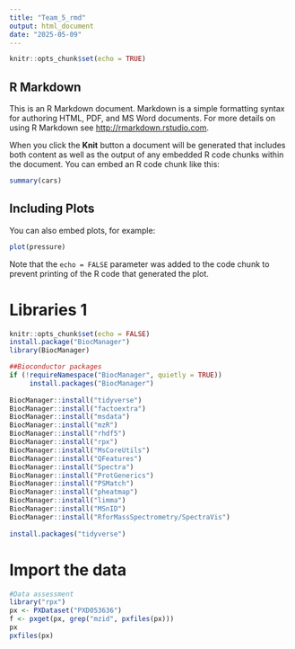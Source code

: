 ```yaml
---
title: "Team_5_rmd"
output: html_document
date: "2025-05-09"
---
```


```r
knitr::opts_chunk$set(echo = TRUE)
```

## R Markdown

This is an R Markdown document. Markdown is a simple formatting syntax for authoring HTML, PDF, and MS Word documents. For more details on using R Markdown see <http://rmarkdown.rstudio.com>.

When you click the **Knit** button a document will be generated that includes both content as well as the output of any embedded R code chunks within the document. You can embed an R code chunk like this:

```r
summary(cars)
```

## Including Plots

You can also embed plots, for example:

```r
plot(pressure)
```

Note that the `echo = FALSE` parameter was added to the code chunk to prevent printing of the R code that generated the plot.

# Libraries 1

```r
knitr::opts_chunk$set(echo = FALSE)
install.package("BiocManager")
library(BiocManager)

##Bioconductor packages
if (!requireNamespace("BiocManager", quietly = TRUE))
     install.packages("BiocManager")
 
BiocManager::install("tidyverse")
BiocManager::install("factoextra")
BiocManager::install("msdata")
BiocManager::install("mzR")
BiocManager::install("rhdf5")
BiocManager::install("rpx")
BiocManager::install("MsCoreUtils")
BiocManager::install("QFeatures")
BiocManager::install("Spectra")
BiocManager::install("ProtGenerics")
BiocManager::install("PSMatch")
BiocManager::install("pheatmap")
BiocManager::install("limma")
BiocManager::install("MSnID")
BiocManager::install("RforMassSpectrometry/SpectraVis")
 
install.packages("tidyverse")
```

# Import the data
```r
#Data assessment
library("rpx")
px <- PXDataset("PXD053636")
f <- pxget(px, grep("mzid", pxfiles(px)))
px
pxfiles(px)
```